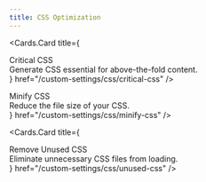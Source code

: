 ```yaml
---
title: CSS Optimization
---
```



<style jsx global>{`
  .cards-container{
    display: flex;
    flex-direction: column;
  }

  .card-body .card-title{
    font-size: 18px;
    line-height: 1.2;
    font-weight: 600;
  }

  .card-body .card-description{
    font-size: 14px;
    line-height: 1.2;
    font-weight: 400;
    margin-top: 10px;
  }
`}</style>

<Cards.Card
    title={
      <div className="card-body">
        <div className="card-title">
          Critical CSS
        </div>
        <div className="card-description">
        Generate CSS essential for above-the-fold content.
        </div>
      </div>
    }
    href="/custom-settings/css/critical-css"
  />


<Cards className="cards-container">
  <Cards.Card
    title={
      <div className="card-body">
        <div className="card-title">
          Minify CSS
        </div>
        <div className="card-description">
          Reduce the file size of your CSS.
        </div>
      </div>
    }
    href="/custom-settings/css/minify-css"
  />

  <Cards.Card
    title={
      <div className="card-body">
        <div className="card-title">
          Remove Unused CSS
        </div>
        <div className="card-description">
          Eliminate unnecessary CSS files from loading.
        </div>
      </div>
    }
    href="/custom-settings/css/unused-css"
  />

</Cards>